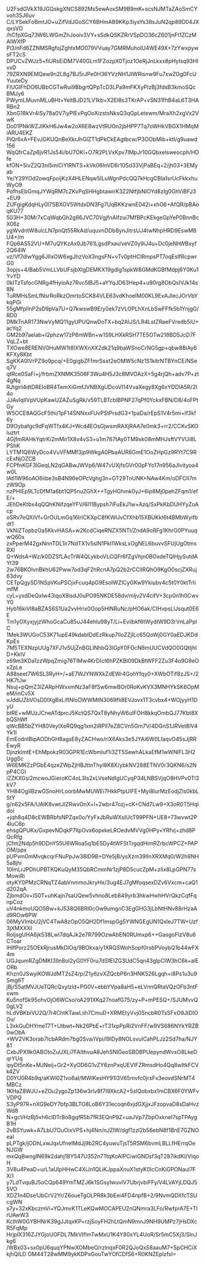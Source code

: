 U2FsdGVkX19JGQskgXNCS892Ms5ewAoxSM9B9mK+scsNJMTaZAoSmCYvoh35J6uv
C/LYSekFoBmtJO+uZifVdJGoSCY6BHmAB9KKp3iysYs38sJuN2qp89D04JXqxsVO
/hCfpXGq73W6LWGmZhJooiv3VY+sSdkQSKZRrVSpDO36cZ601jnFt1ZCzMAIWXfP
Pi3/nFd6ZZNMSRgfojZghtxMO079VVuay7GMRMuholU4WE49X+7zYwxpywsFT2cS
DPUCvZWJz5+fiURsEiDM7V40GLm1FZozpX0Tjoz1OeRjJnLkxx8pHyIsq93HIvxD
79ZRXN9EMQew9n2L8g7BJ5rJPe0H36YVzNH1JIWRisnw9Fu7xwZOg0FcUYuuteDy
FlUGIFhDO6UBbCGTwRui9BbgrtQPpTcD3LPa9mFKXyPIzBj3fdsB3kmoSQcBMJy6
PWymLMuvnMLuBHt+YeltBJD21LV1kb+X2El8s3TKrAP+vSN31fhB4aL6T3HARBn2
XbnG18kVr4iSy78a0V7iyPlEvPqOoXizstsNksQ3qGpLetewm/MraXh2xgVx2VwK
Do01PNkWZJIKkH6Jw4w2oX6E8wzVtRUOn2jbHPP7Tq7oWHkVBGX1HMqMiARU4EKZ
PiQr6xA+FEvJGKUQnBeXkrJhGIZT1dPkCkEAgtbcw/P3OObMib+ktl/g9uawd156
WqQfrCaZp6jvR1Js54i/bU7OKl+O7R2PLVxKpv7IMpJr10GQbxelsweocph/HDfe
kfON+5ivZ2Q3ni5miCiYIRNTS+kVk06InVD6r10Sd33VjPaBEq+2/jh03+3EMyab
Ye/Y29YOd2owqFpoijKzX4HLENqw5ILuWgnPdcQQ7kHcgCBIa1srUcFkkxhuWyO9
PofhsEbGmqJYWqRM7cZKvPqSHHgbtawirK3Z2NtfjbNIOYd8zlg0GhViBFJ3+EU9
ZUFgigKdqHLy0I7SBXOV5WtdxDN3Fg7UqBKKzwnE042i+xhO6+AfQR/pBAoqKU77
503H+30Mr7xCqWqbGh2g66JVC70VgjfnAIfzui7MfBPcKEkgeGpYeP0BnnBcX06z
ygWvdntW8ulcLN7pnQt55RkAd/uquvnDDb8ynJitrsUJ4twNhpHRD9EswM8U4+/m
FQp6AS52VU+M7uQYKzAx0Jb761LgsdPxav/veVZ0y9iJ4u+Dc0jeNhWBxyf2Q64W
vz/Vf7dlwYgg6JIIxOW6xgJhzVoX3ngsFN+vTv0ptHClRmpsPT7oqEsIfRcpwrG0
3opjs+4/Bab5VmLLVbUFsjbXlgDEMKX19gdIg1spkW8GMdKGBfMdpj6Y0Ku1YvYD
0kITzTsfocGNRg4fHyioAz7Rvc5lBJ5+aYYqJD63Hep4+u90rg8ObQsIVJk14s8N
TuRMHsSmLfNsrRoRkzOmrtoSCK84VLE63vdKhoeIM00KL9ExAJlecJOrVbYkqPGi
55gMfpIlnP2sD9pVa7U+Q7kwswB9E/y0ek7zVLOPLhXnLbSwFFfk5b1YnjgG/RD0
DMkTnAR173NwVyMQ11gyUPUQnwDoTX+bq2AIJS/LR4LstZRaeFVredb5iU+acYq2
GM2b97aeIab+I2phzw17zP6mWBn+w1S9LHXkRSH7TE5OTw218BD5JcD7FVqLZ+bt
TXOwe8ERENV0HuMW1t8IXWXnXX2dk21q9baWSnoCrNG5gp+qbw8BiAy6KFXy8Kbt
SgKKA0lVrPZ9o9pcq/+E0gigbZFfmrSsxt2eOMW5cNz1S1kitrNTBYnCE/NSeq7V
qtRce0SaFi+j/frbmZXNMK3506F3Wu4H5J3c8MVOAzX+5g4rjQh+adv7P+zt4gNq
RJtgirI4dtDREIoBR4TemXiGmfJVNBXgUDcoVI14VvaXegy8Xg6xYDDlA5R/2l4o
JJAvIqlIVpVUpKawUZAZuSgRk/v59TLBTcblBPNF27qPf0YckxFBN/D8/4oFPtGy
W5OCE8AQGcF5thi/1pF14SNNxxFUvPStPrsdG3+1paDa/rEpS1V4r5mi+lf3kf6y
D9Oybafgc9dFqWTfx4KJ+Wcd4EOsGjwsmRAXjRAA7e0mk3+rr2/CCKvSKOluztrt
4GjfmRAHkYqtrKi2mMir1X8v4vS3+u1m767tAy0TM9xk08mMHJsftVYVUi8LPShK
LYTM1Q6WyDco4VuVFMMf3jp9WkgA0PbaAUR8GmE1OoZHpGz9RYt7C9RcExNjOZCB
FCPfnKGF3lGeqLN2qGABwJWVp6/W47vUXjfsGVr00pFYo17n956aJlvityoa4w0L
IAtl1W96oAO6iibe3sB4N96eOPcVghg3n+GT29TnUNK+NAw4Km/oDFCII7mzW9Op
nzPHlEp9LTcDfM1a6bt1QP5nuZGhX++TgyHGhmk0yJ+6ip8Mj0pehZFqm1/efE/+
JEhDeKtbx4qQQhKNifzqeYFV/6l11Bypsh7iFuEkJ1w+Azq/SxPkKbDUHYyZoAcp
oSRv7eQXIVf+GrOULmGq16IrlCKXpC8fKWIJvCfXhb15XBUKkI6t4BMbWyifbdt1
VkNiZTopbzOa5KkvHASA+w2KcdCiqeRNZX5NTl/ZndA9oRFg1KhrG0PYuuqwQ60x
zxPperM42gxNnnTDL1ir7NdTX1v5slN1Pkl1WksLxOgNEL6buvvSFUjUgOtmsRXl
Q+WdsA+Wz/k0DZSfLAcTrW4QLykboVLCQFr6fZgVhjn0BOxdeTQlHjySutdAYt39
2w76BKOlvnBkhU62Pww7od3qF2hRcnA7pQ2b2rCClIRQhO9KgO0scjZXRuj63dvy
CETpQgySD1NSpVKuPSCjxFcuq4pG9EsoIWZICyGKw9Ykiubv4c5t0Y0ktTrIimfM
cyL+yxdDeQxIw43iqoX8isdJ0uPO95NKDE58dv/mljv2V4cifV+3cp0n1h0CwvY0
Hyb16kiVI8aBZAS6S1Ua2vvHrix0Oop5HINRuNc/pHO6ak/CIHvpsLlJsqut0E6E
Tm1yOXyxjyjzWhoGcaCu85uJ44ehlu98yT/Li+Evilbkf6tWydtW9D3rVnLaPplC
1Mek3WUGoC53K71upE49kdabIDdEzRkup7lIoZZjILc65QoWj0GY0aEDJKDdKpEs
7M5TEXNzpUUg7XFJ1v5UjZnBGLINhbQ3IGpY0FOcN8mUUCVdQO0GQtljhID+KkIV
z69m3KDa1zzWpqZmig76TlMw4KrDIct6hPZKBl09DkBtWFF2Zu3F4o9G9eOxZpLe
A88seet7W6SL3RyH+/+aE7WJYNWXkZdEWr4GohYfqy0+XWbOTif8zJS+/2HK7tJw
Nsuj+pQmZ3IZARpHWxxmNz3aF8fSw6mwBOr0RoKvKVX3MNHYkSK6OpMeM/inCv5X
vJddlJZbVOsD0lXgBxLiflNIoDWWMtN3069fIi8EVJovx1T3cvbx4+WOjyyH1DyU
btRE+wMUzJCneATdprcJ5KctQS7QxT8yNhyW6uIFOH8kkqOmbQJ77Kbt8XbQShWf
qWcBB5bZYH80VeylXeRQ9qg1xm2iRPlI7eZ8CVn5Gm7V/4DGnS1JRVet8lV4Yk1I
EmEodnIBipAODhGH8agsE8yZACHwo/riX6Aks3e5JYAi6W0LIaqvO45sJjRREwyR
DjnzkImtE+EhMpokzR03GPR1EcWbmIuf1i3ZT5SewhALkaEfM1wWNlFL3H2UggSc
W6EMKZzPGbE4qzeZWpZjHBJttnThyl8K8X/ybkNV288ETNV0r3QKN6/s2NpP4CGI
iZZKXGsi2mcwoJGieroKC4oL3Is2xLVseNdIgUCyqP34LNBSVjqO8HVPv0Tl3kV7
YH84OgiIBzwGSnoHrLoorbMwMUWEi7HkkPtpUIFE+Myi8lurMzEodjZls0kbLStY
g/n62x5FA/UAlK8vwtJIZRwvOnX+l+2wbr47ozj+cK+CNd7Lw9+X3oR0T5HqIdoi
+jqh8q4D8cEWBRbfsNPZqx0o/YyFxJbRuWXsIUcT99PFN+UE8+73wvwt2P4luC6p
ehsgQPUKx/GxpevNDqkP7IIpOvx6opxkeLROedvMVVg0HPy+YRfvj+zhd8PQcRfg
jCfm2Ndp5h9DDnY55U6WRoa5q1bE5Dy4tWFStTrgqdHimRZrbcWPCZ+PAPOM/ppx
pUPvm0mMvqkcqrFNuPpJw38ID9B+DYe5jB/ysXzm39lInXRXMq0/W2h8NH5a8jhi
10lmLrJPDhUPBTKQKuQyM35QbRCmmNr1zjP8D5cucZpM+zIix8LpGPN77sMowiRi
otyKY0PMzCRNqTZ4abVnmmoJkryHx/3ug4EJ7gMfoqsexDZv6Vxcm+caQ1d202qA
ZjbmdOv+IS0T+uhKajn7saUQew5vhno8Leb849yrb3hkwHwhHVrQkzCqfFqnpCoz
uV4nkmoUQO5Bw+kJ538Q6BRl0cOw9umgnC3EgGHG3jLbNtHNv88rHzaAd9ROw6PW
06MyVlmbU2jVC4TwA8zOpO5QH2Df1mspGg5YWNGEgUN1QxleJ7TW+Uzf3jXMXXXI
RoIjsgUHA6jk538Lwl7dqAJk2e7R799OzwAbEN0RUmxp6++GasgoFIzV8u6CToar
IHlfPorz25OEkRjrusMkDlOq/9BOkxa/y1XRQSWohSopf0rsbPVoybQ1b44wFX4m
UGJqumRZgDMKI3IIn8oI2yG0YF0ru7dSfEIZG3UdC5qn43glpClW3hC6k+alEORb
Khzn0JSwyiKOWJdMT2sZ4/p/Z1y6zvXZQcbP6n3HNK526Lgqh+i8Ps1u3u9Smg6T
jBj/S5atMVJUeTQRcQxyIzld+PG0V+ebbYVpa8aH5+eLVnnQRtaVQzOFb3ntFxwm
Ku5nofSk95ohvOjO6WCso/oA291XKq27noafG75/zy+P+mPESQ+/SJUMvvQ0gLV2
hLdVBKbiVU2Q/7r4ChtKTawLiih7CmuD+XRMEtyVvj0SncbR0TsSFxO9JtDIOOv/
L3xkGuDHYmeT7T+Utbwt+Nk26PbE+rT31xpPpRi2VnFF/w9VS686NYkYRZB0wObA
+WV2VK3orab7lcbARdm7bg0Sva/iVpi/l9lDy8NOLsvulCahPLJz2Sd7ha/NJY81
CxbJPX9k0ABOtoZuUXLi7FAIthvuA8JehSNlGeoSBDBPUepyndWvxO8LkeDqrYUq
ipyDt5nKe+MJNeij+Gr2+XyOD6G1vZY6znPxqUEVIFZRmsdHo4Qq8wItkFCVk4ZV
D0YU0R4b9q/aKWl0Z1vo6aI/MWIKesHY91I3V65mvfc0jrsFx3eovdSNrMT4MBCz
1KHaZ8WJU+eZOu2ygoZp136w3rIv8f7I9XkcA2+5slQobxbx1mCBX6F0YWFvVDPQ
S3yP97R+nXG9eDY7bfp3BLTO8LoB6Y31ecoqn6xjdGXjjxJFzopvaD8sDaHvzWd8
N+gcVHzBj5vh6clDTrBo8gqfR5b7fR3EQnP9Z+uaJVp7ZbpOxkneI7spTPAygB1H
2vBSYuwk+A7LbU7OuOixVPS+hj4Nn/nJZIW/dgf1zzl2b56ebN8f1BnE7GZNOeal
pLPTgk/jODhLxwJqxUfneIMdJj9b2RC4yuwuTjsT5RSM6bvmLBLLfHErrqOeNJGW
mxQqBwnglN69k2dahj18Y547U352n7TtqKoAIPCiwiGNDsf3qT287ikdKI/VlqoH
3V8u4PeaD+urL1aUlpHHwC4XiJn1QLiKJppaXnuX1styK0lcCnKiGPONaul7FXi1
y7LdTvquBJ5oCQp649YmTMZJ6k1SGsyIwuvlV7UbrjvbiFFy/V4LVAYjLDQJ55VO
XDZ1n4Dse1JbCrV2Yr/Z6oueTgOLPR8k3bEei4FD4npfB+2/9NvmQDXfcTSUcgWN
s7y+32xKbczmVi+YQJmvK1TLeKQwMOCAPEU2nQNmra3LFo/RwfprA7E+TIrUAwW3
KcIhW0GYBHNrK39gJJtqxKP+rzjSoyFH2hLtQmN9mnJ9NH9UMPz7jHsDXcR5FqMp
HrjpIX316ZJYGjoUOFDL7MkVIfImTwMxU1K4Y80xYL4UoR/Sr5mC5Xj3/SlnJkg6
/WBx03+sx0pU6quqYPNwXOMbeO/rzlnqxF0R2QJoQxS8aauM7+SpCHCiXkjhQILD
OM44T28wMM9ykKDPxGouTwYOfCDfS6+R0KNZEplzfsI=
